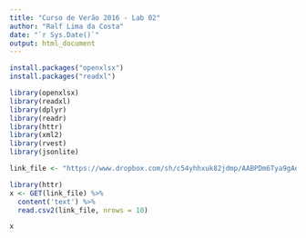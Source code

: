 ```yaml
---
title: "Curso de Verão 2016 - Lab 02"
author: "Ralf Lima da Costa"
date: "`r Sys.Date()`"
output: html_document
---
```


```r
install.packages("openxlsx")
install.packages("readxl")

library(openxlsx)
library(readxl)
library(dplyr)
library(readr)
library(httr)
library(xml2)
library(rvest)
library(jsonlite)

link_file <- "https://www.dropbox.com/sh/c54yhhxuk82jdmp/AABPDm6Tya9gAev6ECVYqzDya/pnud2_win.csv?dl=1"

library(httr)
x <- GET(link_file) %>% 
  content('text') %>% 
  read.csv2(link_file, nrows = 10)

x

```

